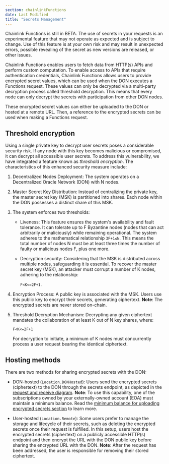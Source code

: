 ```yaml
---
section: chainlinkFunctions
date: Last Modified
title: "Secrets Management"
---
```



<Aside type="caution">
  Chainlink Functions is still in BETA. The use of secrets in your requests is an experimental feature that may not
  operate as expected and is subject to change. Use of this feature is at your own risk and may result in unexpected
  errors, possible revealing of the secret as new versions are released, or other issues.
</Aside>

Chainlink Functions enables users to fetch data from HTTP(s) APIs and perform custom computation. To enable access to APIs that require authentication credentials, Chainlink Functions allows users to provide encrypted secret values, which can be used when the DON executes a Functions request. These values can only be decrypted via a multi-party decryption process called threshold decryption. This means that every node can only decrypt the secrets with participation from other DON nodes.

These encrypted secret values can either be uploaded to the DON or hosted at a remote URL. Then, a reference to the encrypted secrets can be used when making a Functions request.

## Threshold encryption

Using a single private key to decrypt user secrets poses a considerable security risk. If any node with this key becomes malicious or compromised, it can decrypt all accessible user secrets.
To address this vulnerability, we have integrated a feature known as _threshold encryption_. The characteristics of this enhanced security measure include:

1. Decentralized Nodes Deployment: The system operates on a Decentralized Oracle Network (DON) with N nodes.

1. Master Secret Key Distribution: Instead of centralizing the private key, the master secret key (MSK) is partitioned into shares. Each node within the DON possesses a distinct share of this MSK.

1. The system enforces two thresholds:

   - Liveness: This feature ensures the system's availability and fault tolerance. It can tolerate up to F Byzantine nodes (nodes that can act arbitrarily or maliciously) while remaining operational. The system adheres to the mathematical relationship `3F+1≤N`. This means the total number of nodes N must be at least three times the number of faulty or malicious nodes F, plus one more.
   - Decryption security: Considering that the MSK is distributed across multiple nodes, safeguarding it is essential. To recover the master secret key (MSK), an attacker must corrupt a number of K nodes, adhering to the relationship:

     `F<K<=2F+1`.

1. Encryption Process: A public key is associated with the MSK. Users use this public key to encrypt their secrets, generating ciphertext. **Note**: The encrypted secrets are never stored on-chain.

1. Threshold Decryption Mechanism: Decrypting any given ciphertext mandates the collaboration of at least K out of N key shares, where:

   `F<K<=2F+1`

   For decryption to initiate, a minimum of K nodes must concurrently process a user request bearing the identical ciphertext.

## Hosting methods

There are two methods for sharing encrypted secrets with the DON:

- DON-hosted (`Location.DONHosted`): Users send the encrypted secrets (ciphertext) to the DON through the secrets endpoint, as depicted in the [request and receive diagram](/chainlink-functions/resources/architecture#request-and-receive-data). **Note**: To use this capability, one of the subscriptions owned by your externally-owned account (EOA) must maintain a minimum balance. Read the [minimum balance for uploading encrypted secrets section](/chainlink-functions/resources/billing#minimum-balance-for-uploading-encrypted-secrets) to learn more.

- User-hosted (`Location.Remote`): Some users prefer to manage the storage and lifecycle of their secrets, such as deleting the encrypted secrets once their request is fulfilled. In this setup, users host the encrypted secrets (ciphertext) on a publicly accessible HTTP(s) endpoint and then encrypt the URL with the DON public key before sharing the encrypted URL with the DON. **Note**: After the request has been addressed, the user is responsible for removing their stored ciphertext.
